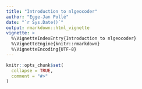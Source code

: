 ```yaml
---
title: "Introduction to nlgeocoder"
author: "Egge-Jan Pollé"
date: "`r Sys.Date()`"
output: rmarkdown::html_vignette
vignette: >
  %\VignetteIndexEntry{Introduction to nlgeocoder}
  %\VignetteEngine{knitr::rmarkdown}
  %\VignetteEncoding{UTF-8}
---
```


```r
knitr::opts_chunk$set(
  collapse = TRUE,
  comment = "#>"
)
```


